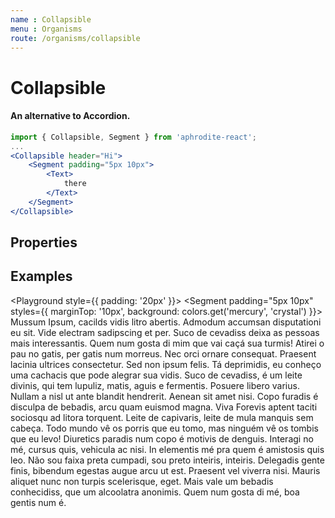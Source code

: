 ```yaml
---
name : Collapsible
menu : Organisms
route: /organisms/collapsible
---
```



# Collapsible
#### An alternative to Accordion.

```jsx
import { Collapsible, Segment } from 'aphrodite-react';
...
<Collapsible header="Hi">
    <Segment padding="5px 10px">
        <Text>
            there
        </Text>
    </Segment>
</Collapsible>
```

## Properties
<Props of={Collapsible} />

## Examples
<Playground style={{ padding: '20px' }}>
    <Collapsible
        opened
        delay={1.25}
        header="Example of Collapsible component with 'Segment' component inside">
        <Segment
            padding="5px 10px"
            styles={{ marginTop: '10px', background: colors.get('mercury', 'crystal') }}>
            <Text>
                Mussum Ipsum, cacilds vidis litro abertis. Admodum accumsan disputationi eu sit. Vide electram sadipscing et per. Suco de cevadiss deixa as pessoas mais interessantis. Quem num gosta di mim que vai caçá sua turmis! Atirei o pau no gatis, per gatis num morreus.
            </Text>
            <Text>
                Nec orci ornare consequat. Praesent lacinia ultrices consectetur. Sed non ipsum felis. Tá deprimidis, eu conheço uma cachacis que pode alegrar sua vidis. Suco de cevadiss, é um leite divinis, qui tem lupuliz, matis, aguis e fermentis. Posuere libero varius. Nullam a nisl ut ante blandit hendrerit. Aenean sit amet nisi.
            </Text>
            <Text>
                Copo furadis é disculpa de bebadis, arcu quam euismod magna. Viva Forevis aptent taciti sociosqu ad litora torquent. Leite de capivaris, leite de mula manquis sem cabeça. Todo mundo vê os porris que eu tomo, mas ninguém vê os tombis que eu levo!
            </Text>
            <Text>
                Diuretics paradis num copo é motivis de denguis. Interagi no mé, cursus quis, vehicula ac nisi. In elementis mé pra quem é amistosis quis leo. Não sou faixa preta cumpadi, sou preto inteiris, inteiris.
            </Text>
            <Text>
                Delegadis gente finis, bibendum egestas augue arcu ut est. Praesent vel viverra nisi. Mauris aliquet nunc non turpis scelerisque, eget. Mais vale um bebadis conhecidiss, que um alcoolatra anonimis. Quem num gosta di mé, boa gentis num é.
            </Text>
        </Segment>
    </Collapsible>
</Playground>

